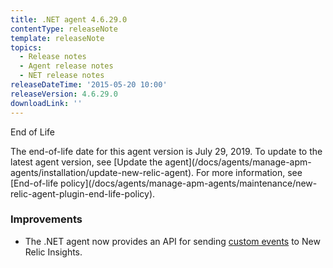 ```yaml
---
title: .NET agent 4.6.29.0
contentType: releaseNote
template: releaseNote
topics:
  - Release notes
  - Agent release notes
  - NET release notes
releaseDateTime: '2015-05-20 10:00'
releaseVersion: 4.6.29.0
downloadLink: ''
---
```


End of Life

<Callout variant="important">
  The end-of-life date for this agent version is July 29, 2019. To update to the latest agent version, see [Update the agent](/docs/agents/manage-apm-agents/installation/update-new-relic-agent). For more information, see [End-of-life policy](/docs/agents/manage-apm-agents/maintenance/new-relic-agent-plugin-end-life-policy).
</Callout>

### Improvements

* The .NET agent now provides an API for sending [custom events](/docs/insights/new-relic-insights/adding-querying-data/inserting-custom-events-new-relic-apm-agents) to New Relic Insights.
